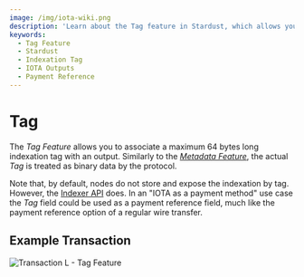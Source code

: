 ```yaml
---
image: /img/iota-wiki.png
description: 'Learn about the Tag feature in Stardust, which allows you to associate a maximum 64 bytes long indexation tag with an output, and can be used as a payment reference field.'
keywords:
  - Tag Feature
  - Stardust
  - Indexation Tag
  - IOTA Outputs
  - Payment Reference
---
```


# Tag

The _Tag Feature_ allows you to associate a maximum 64 bytes long indexation tag with an output. Similarly to
the [_Metadata Feature_](metadata.mdx), the actual _Tag_ is treated as binary data by the protocol.

Note that, by default, nodes do not store and expose the indexation by tag. However, the
[Indexer API](https://github.com/iotaledger/tips/blob/indexer-api/tips/TIP-0026/tip-0026.md) does. In an "IOTA as a
payment method" use case the _Tag_ field could be used as a payment reference field, much like the payment reference
option of a regular wire transfer.

## Example Transaction

![Transaction L - Tag Feature](/img/stardust_explanations/stardust_ledger_anatomy/simple_transaction/tx_L.svg)
